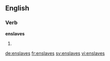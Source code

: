 
==English==

===Verb===
'''enslaves'''

# {{third-person singular of|enslave}}

[[de:enslaves]]
[[fr:enslaves]]
[[sv:enslaves]]
[[vi:enslaves]]